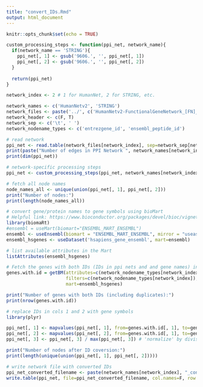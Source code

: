 ```yaml
---
title: "convert_IDs.Rmd"
output: html_document
---
```


```r
knitr::opts_chunk$set(echo = TRUE)
```

```r
custom_processing_steps <- function(ppi_net, network_name){
  if(network_name == 'STRING'){
    ppi_net[, 1] <- gsub('9606.', '', ppi_net[, 1])
    ppi_net[, 2] <- gsub('9606.', '', ppi_net[, 2])
  }
  
  return(ppi_net)
}
```

```r
network_index <- 2 # 1 for HumanNet, 2 for STRING, etc.

network_names <- c('HumanNetv2', 'STRING')
network_files <- paste('../', c('HumanNetv2-FunctionalGeneNetwork_[FN]_top_10perc_edges.tsv', 'STRING_9606.protein.links.notextmining.nodatabase.edgescore.800upwards.v11.0.txt'), sep='')
network_header <- c(F, T)
network_sep <- c('\t', ' ')
network_nodename_types <- c('entrezgene_id', 'ensembl_peptide_id')

# read network
ppi_net <- read.table(network_files[network_index], sep=network_sep[network_index], header=network_header[network_index], )
print(paste("Number of edges in PPI Network ", network_names[network_index], ": ", sep=""))
print(dim(ppi_net))

# network-specific processing steps 
ppi_net <- custom_processing_steps(ppi_net, network_names[network_index])

# fetch all node names
node_names_all <- unique(union(ppi_net[, 1], ppi_net[, 2]))
print("Number of nodes:")
print(length(node_names_all))
```

```r
# convert gene/protein names to gene symbols using bioMart
# Helpful link: https://www.bioconductor.org/packages/devel/bioc/vignettes/biomaRt/inst/doc/biomaRt.html#selecting-a-biomart-database-and-dataset
library(biomaRt)
#ensembl = useMart(biomart="ENSEMBL_MART_ENSEMBL")
ensembl <- useEnsembl(biomart = "ENSEMBL_MART_ENSEMBL", mirror = "useast")
ensembl_hsgenes <- useDataset('hsapiens_gene_ensembl', mart=ensembl)

# list available attributes in the Mart
listAttributes(ensembl_hsgenes)

# Fetch the genes with both IDs (IDs in ppi nets and and gene names) in R
genes.with.id = getBM(attributes=c(network_nodename_types[network_index], "external_gene_name"), 
                      filters=c(network_nodename_types[network_index]), values=c(node_names_all), 
                      mart=ensembl_hsgenes)

print("Number of genes with both IDs (including duplicates):")
print(nrow(genes.with.id))
```

```r
# replace IDs in cols 1 and 2 with gene symbols 
library(plyr)

ppi_net[, 1] <- mapvalues(ppi_net[, 1], from=genes.with.id[, 1], to=genes.with.id[, 2])
ppi_net[, 2] <- mapvalues(ppi_net[, 2], from=genes.with.id[, 1], to=genes.with.id[, 2])
ppi_net[, 3] <- ppi_net[, 3] / max(ppi_net[, 3]) # 'normalize' by division by max

print("Number of nodes after ID coversion:")
print(length(unique(union(ppi_net[, 1], ppi_net[, 2]))))
```

```r
# write network file with converted IDs
ppi_net_converted_filename <- paste(network_names[network_index], "_converted.txt", sep="")
write.table(ppi_net, file=ppi_net_converted_filename, col.names=F, row.names=F, quote=F)
```
